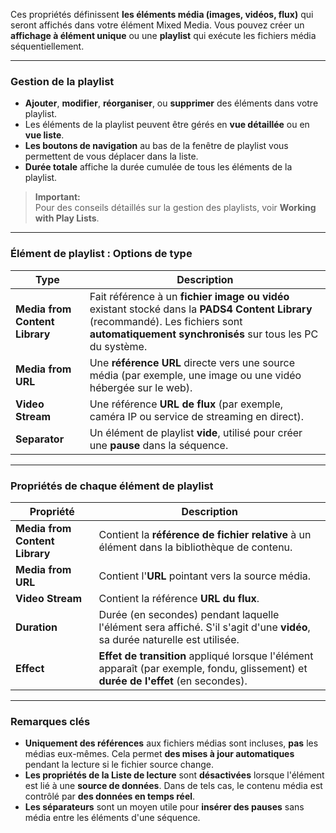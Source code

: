 Ces propriétés définissent **les éléments média (images, vidéos, flux)** qui seront affichés dans votre élément Mixed Media. Vous pouvez créer un **affichage à élément unique** ou une **playlist** qui exécute les fichiers média séquentiellement.

***

### **Gestion de la playlist**

* **Ajouter**, **modifier**, **réorganiser**, ou **supprimer** des éléments dans votre playlist.
* Les éléments de la playlist peuvent être gérés en **vue détaillée** ou en **vue liste**.
* **Les boutons de navigation** au bas de la fenêtre de playlist vous permettent de vous déplacer dans la liste.
* **Durée totale** affiche la durée cumulée de tous les éléments de la playlist.

> **Important:**\
> Pour des conseils détaillés sur la gestion des playlists, voir **Working with Play Lists**.

***

### **Élément de playlist : Options de type**

| **Type**                       | **Description**                                                                                                                                                                               |
| ------------------------------ | --------------------------------------------------------------------------------------------------------------------------------------------------------------------------------------------- |
| **Media from Content Library** | Fait référence à un **fichier image ou vidéo** existant stocké dans la **PADS4 Content Library** (recommandé). Les fichiers sont **automatiquement synchronisés** sur tous les PC du système. |
| **Media from URL**             | Une **référence URL** directe vers une source média (par exemple, une image ou une vidéo hébergée sur le web).                                                                                |
| **Video Stream**               | Une référence **URL de flux** (par exemple, caméra IP ou service de streaming en direct).                                                                                                     |
| **Separator**                  | Un élément de playlist **vide**, utilisé pour créer une **pause** dans la séquence.                                                                                                           |

***

### **Propriétés de chaque élément de playlist**

| **Propriété**                  | **Description**                                                                                                                     |
| ------------------------------ | ----------------------------------------------------------------------------------------------------------------------------------- |
| **Media from Content Library** | Contient la **référence de fichier relative** à un élément dans la bibliothèque de contenu.                                         |
| **Media from URL**             | Contient l'**URL** pointant vers la source média.                                                                                   |
| **Video Stream**               | Contient la référence **URL du flux**.                                                                                              |
| **Duration**                   | Durée (en secondes) pendant laquelle l'élément sera affiché. S'il s'agit d'une **vidéo**, sa durée naturelle est utilisée.          |
| **Effect**                     | **Effet de transition** appliqué lorsque l'élément apparaît (par exemple, fondu, glissement) et **durée de l'effet** (en secondes). |

***

### **Remarques clés**

* **Uniquement des références** aux fichiers médias sont incluses, **pas** les médias eux-mêmes. Cela permet **des mises à jour automatiques** pendant la lecture si le fichier source change.
* **Les propriétés de la Liste de lecture** sont **désactivées** lorsque l'élément est lié à une **source de données**. Dans de tels cas, le contenu média est contrôlé par **des données en temps réel**.
* **Les séparateurs** sont un moyen utile pour **insérer des pauses** sans média entre les éléments d'une séquence.

